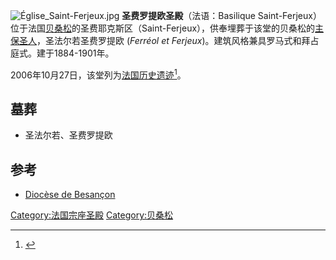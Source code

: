 [[Image:Église_Saint-Ferjeux.jpg|thumb]]
'''圣费罗提欧圣殿'''（法语：Basilique Saint-Ferjeux）位于法国[[贝桑松|贝桑松]]的圣费耶克斯区（Saint-Ferjeux），供奉埋葬于该堂的贝桑松的[[主保圣人|主保圣人]]，圣法尔若圣费罗提欧 (''Ferréol et Ferjeux'')。建筑风格兼具罗马式和拜占庭式。建于1884-1901年。

2006年10月27日，该堂列为[[法国历史遗迹|法国历史遗迹]]<ref name="PA25000053">{{Base Mérimée|PA25000053}}</ref>。

==墓葬==
*圣法尔若、圣费罗提欧 

==参考==
*[https://web.archive.org/web/20071124213936/http://catholique-besancon.cef.fr/ Diocèse de Besançon]
{{coord|47|13|58|N|5|59|21|E|type:landmark_region:FR|display=title}}
[[Category:法国宗座圣殿|Category:法国宗座圣殿]]
[[Category:贝桑松|Category:贝桑松]]
